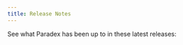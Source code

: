 ```yaml
---
title: Release Notes
---
```


See what Paradex has been up to in these latest releases: 

<CardGroup cols={2}>
<Card
  title="v1.116"
  href="/release-notes/v-1-116"
>
</Card>
<Card
  title="v1.115"
  href="/release-notes/v-1-115"
>
</Card>
</CardGroup>
